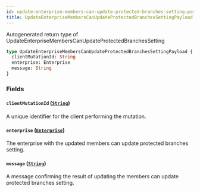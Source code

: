 ```yaml
---
id: update-enterprise-members-can-update-protected-branches-setting-payload
title: UpdateEnterpriseMembersCanUpdateProtectedBranchesSettingPayload
---
```


Autogenerated return type of UpdateEnterpriseMembersCanUpdateProtectedBranchesSetting

```graphql
type UpdateEnterpriseMembersCanUpdateProtectedBranchesSettingPayload {
  clientMutationId: String
  enterprise: Enterprise
  message: String
}
```

### Fields

#### `clientMutationId` ([`String`](/docs/api/scalars/string))

A unique identifier for the client performing the mutation.

#### `enterprise` ([`Enterprise`](/docs/api/objects/enterprise))

The enterprise with the updated members can update protected branches setting.

#### `message` ([`String`](/docs/api/scalars/string))

A message confirming the result of updating the members can update protected branches setting.
